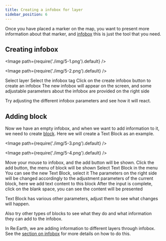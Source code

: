 ```yaml
---
title: Creating a infobox for layer
sidebar_position: 6
---
```


Once you have placed a marker on the map, you want to present more information about that marker, and [infobox]( /user-manual/1.0/infobox/overview) this is just the tool that you need.

## Creating infobox

<Image path={require('./img/5-1.png').default} />

<Image path={require('./img/5-2.png').default} />

<Order>
  <ListByNumber>
    Select layer
  </ListByNumber>
  <ListByNumber>
    Select the infobox tag
  </ListByNumber>
  <ListByNumber>
    Click on the create infobox button to create an infobox
  </ListByNumber>
  <ListByNumber>
    The new infobox will appear on the screen, and some adjustable parameters about the infobox are provided on the right side
  </ListByNumber>
</Order>

Try adjusting the different infobox parameters and see how it will react.

## Adding block

Now we have an empty infobox, and when we want to add information to it, we need to create [block]( /user-manual/1.0/infobox/add-a-new-block). Here we will create a Text Block as an example.

<Image path={require('./img/5-3.png').default} />

<Image path={require('./img/5-4.png').default} />

<Order>
  <ListByNumber>
    Move your mouse to infobox, and the add button will be shown. Click the add button, the menu of block will be shown
  </ListByNumber>
  <ListByNumber>
    Select Text Block in the menu
  </ListByNumber>
  <ListByNumber>
    You can see the new Text Block, select it
  </ListByNumber>
  <ListByNumber>
    The parameters on the right side will be changed accordingly to the adjustment parameters of the current block, here we add text content to this block
  </ListByNumber>
  <ListByNumber>
    After the input is complete, click on the blank space, you can see the content will be presented
  </ListByNumber>
</Order>

Text Block has various other parameters, adjust them to see what changes will happen.

Also try other types of blocks to see what they do and what information they can add to the infobox.

In Re:Earth, we are adding information to different layers through infobox. See the [section on infobox]( /user-manual/1.0/infobox/overview) for more details on how to do this.

